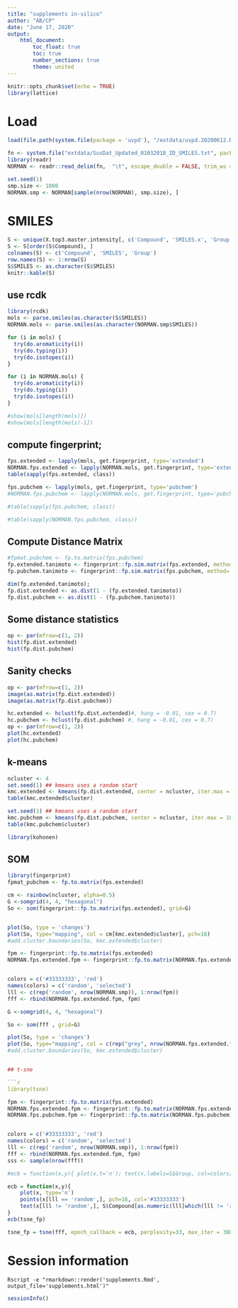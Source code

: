 ```yaml
---
title: "supplements in-silico"
author: "AB/CP"
date: "June 17, 2020"
output:
    html_document:
        toc_float: true
        toc: true
        number_sections: true
        theme: united
---
```


```r
knitr::opts_chunk$set(echo = TRUE)
library(lattice)
```


# Load 

```r
load(file.path(system.file(package = 'uvpd'), "/extdata/uvpd.20200612.RData"))
```

```r

fn <- system.file("extdata/SusDat_Updated_01032018_ID_SMILES.txt", package = "uvpd")
library(readr)
NORMAN <- readr::read_delim(fn,  "\t", escape_double = FALSE, trim_ws = TRUE)

set.seed(1)
smp.size <- 1000
NORMAN.smp <- NORMAN[sample(nrow(NORMAN), smp.size), ]
``` 

# SMILES

```r
S <- unique(X.top3.master.intensity[, c('Compound', 'SMILES.x', 'Group')])
S <- S[order(S$Compound), ]
colnames(S) <- c('Compound', 'SMILES', 'Group')
row.names(S) <- 1:nrow(S)
S$SMILES <- as.character(S$SMILES)
knitr::kable(S)
```

## use rcdk 

```r
library(rcdk)
mols <- parse.smiles(as.character(S$SMILES))
NORMAN.mols <- parse.smiles(as.character(NORMAN.smp$SMILES))

for (i in mols) {
  try(do.aromaticity(i))
  try(do.typing(i))
  try(do.isotopes(i))
}

for (i in NORMAN.mols) {
  try(do.aromaticity(i))
  try(do.typing(i))
  try(do.isotopes(i))
}

#show(mols[length(mols)])
#show(mols[length(mols)-1])
```


## compute fingerprint; 

```r
fps.extended <- lapply(mols, get.fingerprint, type='extended')
NORMAN.fps.extended <- lapply(NORMAN.mols, get.fingerprint, type='extended')
table(sapply(fps.extended, class))

fps.pubchem <- lapply(mols, get.fingerprint, type='pubchem')
#NORMAN.fps.pubchem <- lapply(NORMAN.mols, get.fingerprint, type='pubchem')

#table(sapply(fps.pubchem, class))

#table(sapply(NORMAN.fps.pubchem, class))
```
## Compute Distance Matrix

```r
#fpmat.pubchem <- fp.to.matrix(fps.pubchem)   
fp.extended.tanimoto <- fingerprint::fp.sim.matrix(fps.extended, method='tanimoto')
fp.pubchem.tanimoto <- fingerprint::fp.sim.matrix(fps.pubchem, method='tanimoto')

dim(fp.extended.tanimoto);
fp.dist.extended <- as.dist(1 - (fp.extended.tanimoto))
fp.dist.pubchem <- as.dist(1 - (fp.pubchem.tanimoto))
```


## Some distance statistics
```r
op <- par(mfrow=c(1, 2))
hist(fp.dist.extended)
hist(fp.dist.pubchem)
```

## Sanity checks 

```r
op <- par(mfrow=c(1, 2))
image(as.matrix(fp.dist.extended))
image(as.matrix(fp.dist.pubchem))
```


```r
hc.extended <- hclust(fp.dist.extended)#, hang = -0.01, cex = 0.7)
hc.pubchem <- hclust(fp.dist.pubchem) #, hang = -0.01, cex = 0.7)
op <- par(mfrow=c(1, 2))
plot(hc.extended)
plot(hc.pubchem)
```


## k-means

```r
ncluster <- 4
set.seed(1) ## kmeans uses a random start
kmc.extended <- kmeans(fp.dist.extended, center = ncluster, iter.max = 100)
table(kmc.extended$cluster)
```
```r
set.seed(1) ## kmeans uses a random start
kmc.pubchem <- kmeans(fp.dist.pubchem, center = ncluster, iter.max = 100)
table(kmc.pubchem$cluster)
```

```r

library(kohonen)
```

## SOM
```r
library(fingerprint)
fpmat_pubchem <- fp.to.matrix(fps.extended) 
```

```r
cm <- rainbow(ncluster, alpha=0.5)
G <-somgrid(4, 4, "hexagonal")
So <- som(fingerprint::fp.to.matrix(fps.extended), grid=G)


plot(So, type = 'changes')
plot(So, type="mapping", col = cm[kmc.extended$cluster], pch=16)
#add.cluster.boundaries(So, kmc.extended$cluster)
```
```r
fpm <- fingerprint::fp.to.matrix(fps.extended)
NORMAN.fps.extended.fpm <- fingerprint::fp.to.matrix(NORMAN.fps.extended)


colors = c('#33333333', 'red')
names(colors) = c('random', 'selected')
lll <- c(rep('random', nrow(NORMAN.smp)), 1:nrow(fpm))
fff <- rbind(NORMAN.fps.extended.fpm, fpm)

G <-somgrid(4, 4, "hexagonal")

So <- som(fff , grid=G)

plot(So, type = 'changes')
plot(So, type="mapping", col = c(rep("grey", nrow(NORMAN.fps.extended.fpm)), cm[kmc.extended$cluster]), pch=16)
#add.cluster.boundaries(So, kmc.extended$cluster)


## t-sne

```r
library(tsne)
```

```r
fpm <- fingerprint::fp.to.matrix(fps.extended)
NORMAN.fps.extended.fpm <- fingerprint::fp.to.matrix(NORMAN.fps.extended)
NORMAN.fps.pubchem.fpm <- fingerprint::fp.to.matrix(NORMAN.fps.pubchem)


colors = c('#33333333', 'red')
names(colors) = c('random', 'selected')
lll <- c(rep('random', nrow(NORMAN.smp)), 1:nrow(fpm))
fff <- rbind(NORMAN.fps.extended.fpm, fpm)
sss <- sample(nrow(fff))

#ecb = function(x,y){ plot(x,t='n'); text(x,labels=S$Group, col=colors[kmc.extended$cluster]) }

ecb = function(x,y){
    plot(x, type='n')
    points(x[lll == 'random',], pch=16, col='#33333333')
    text(x[lll != 'random',], S$Compound[as.numeric(lll[which(lll != 'random')])], col='red', cex=0.75, srt=0)
}
ecb(tsne_fp)

tsne_fp = tsne(fff, epoch_callback = ecb, perplexity=33, max_iter = 300)
```

# Session information

```
Rscript -e "rmarkdown::render('supplements.Rmd', output_file='supplements.html')"
```

```r
sessionInfo()
```
